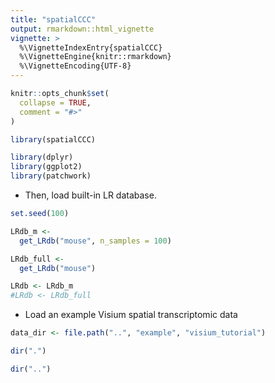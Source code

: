```yaml
---
title: "spatialCCC"
output: rmarkdown::html_vignette
vignette: >
  %\VignetteIndexEntry{spatialCCC}
  %\VignetteEngine{knitr::rmarkdown}
  %\VignetteEncoding{UTF-8}
---
```


```r
knitr::opts_chunk$set(
  collapse = TRUE,
  comment = "#>"
)
```

```r
library(spatialCCC)
```


```r
library(dplyr)
library(ggplot2)
library(patchwork)
```


  * Then, load built-in LR database.
```r
set.seed(100)

LRdb_m <- 
  get_LRdb("mouse", n_samples = 100)

LRdb_full <-
  get_LRdb("mouse")

LRdb <- LRdb_m
#LRdb <- LRdb_full
```


  * Load an example Visium spatial transcriptomic data
```r
data_dir <- file.path("..", "example", "visium_tutorial")
```



```r
dir(".")
```

```r
dir("..")
```


